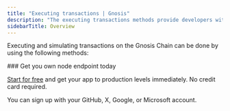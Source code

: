 ---
title: "Executing transactions | Gnosis"
description: "The executing transactions methods provide developers with a flexible set of tools for interacting with the Gnosis Chain network. Specifically, these methods can be used to execute function calls on smart contracts, sign transactions with a private key, and submit signed transactions to the network for execution. This enables developers to build a wide range of decentralized applications, including wallets, exchanges, and other tools for interacting with the Gnosis Chain network. These methods can be particularly useful for testing, offline transaction signing, and programmatic interaction with the network."
sidebarTitle: Overview
---

Executing and simulating transactions on the Gnosis Chain can be done by using the following methods:

<CardGroup cols={2}>
  <Card title="eth_call" icon="angle-right" iconType="solid" href="/api-reference/gnosis_node_api/execute_transactions/eth_call" horizontal/>
  <Card title="eth_sendRawTransaction" icon="angle-right" iconType="solid" href="/api-reference/gnosis_node_api/execute_transactions/eth_sendRawTransaction" horizontal/>
</CardGroup>

<Check>
  ### Get you own node endpoint today

  [Start for free](https://console.chainstack.com/) and get your app to production levels immediately. No credit card required.

  You can sign up with your GitHub, X, Google, or Microsoft account.
</Check>
